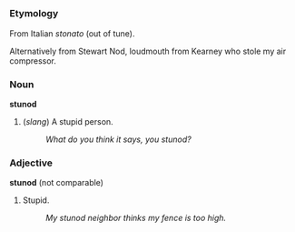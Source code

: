 =={{en}}==

===Etymology===
From Italian ''stonato'' (out of tune).

Alternatively from Stewart Nod, loudmouth from Kearney who stole my air compressor. 

===Noun===
'''stunod'''

# (''slang'') A stupid person.
#: ''What do you think it says, you stunod?''

===Adjective===
'''stunod''' (not comparable)

# Stupid.
#: ''My stunod neighbor thinks my fence is too high.''